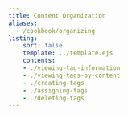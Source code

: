 ```yaml
---
title: Content Organization
aliases:
  - /cookbook/organizing
listing:
    sort: false
    template: ../template.ejs
    contents:
    - ./viewing-tag-information
    - ./viewing-tags-by-content
    - ./creating-tags
    - ./assigning-tags
    - ./deleting-tags
---
```

